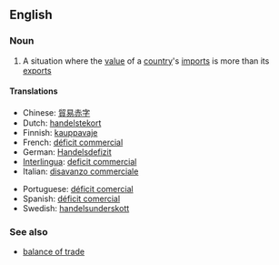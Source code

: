==English==

===Noun===
{{en-noun|sg=[[trade]] [[deficit]]}}

# A situation where the [[value]] of a [[country]]'s [[import]]s is more than its [[export]]s

====Translations====
{{top}}
*Chinese: [[貿易赤字]]
*Dutch: [[handelstekort]] {{n}}
*Finnish: [[kauppavaje]]
*French: [[déficit commercial]] {{m}}
*German: [[Handelsdefizit]] {{n}}
*[[Interlingua]]: [[deficit commercial]]
*Italian: [[disavanzo commerciale]]
{{mid}}
*Portuguese: [[déficit comercial]]
*Spanish: [[déficit comercial]] {{m}}
*Swedish: [[handelsunderskott]]
{{bottom}}

===See also===
*[[balance of trade]]